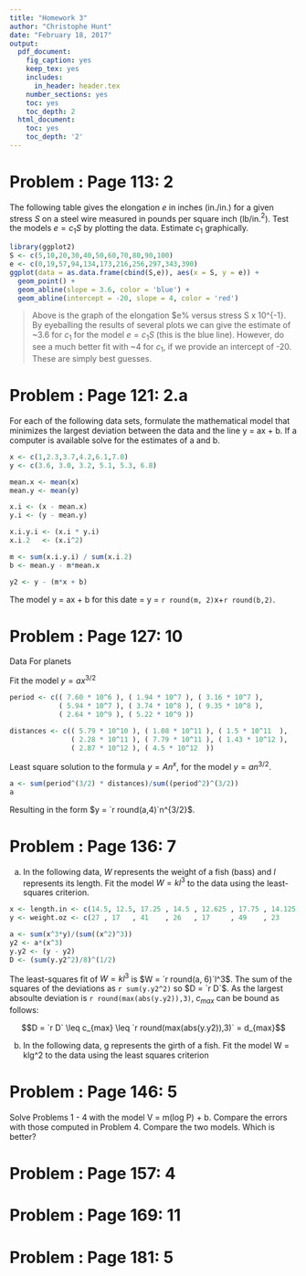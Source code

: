 ```yaml
---
title: "Homework 3"
author: "Christophe Hunt"
date: "February 18, 2017"
output:
  pdf_document:
    fig_caption: yes
    keep_tex: yes
    includes:
      in_header: header.tex
    number_sections: yes
    toc: yes
    toc_depth: 2
  html_document:
    toc: yes
    toc_depth: '2'
---
```


\newpage

# Problem : Page 113: 2

The following table gives the elongation $e$ in inches (in./in.) for a given stress $S$ on a steel wire measured in pounds per square inch (lb/in.$^2$). Test the models $e = c_1S$ by plotting the data. Estimate $c_1$ graphically.  

\begin{table}[!htbp]
\centering
\caption{}
\label{my-label}
\begin{tabular}{l|lllllllllll}
$S(x10^{-3})$ & 5 & 10 & 20 & 30 & 40  & 50  & 60  & 70  & 80  & 90  & 100 \\ \hline
$e(x10^5)$    & 0 & 19 & 57 & 94 & 134 & 173 & 216 & 256 & 297 & 343 & 390 
\end{tabular}
\end{table}


```r
library(ggplot2)
S <- c(5,10,20,30,40,50,60,70,80,90,100)
e <- c(0,19,57,94,134,173,216,256,297,343,390)
ggplot(data = as.data.frame(cbind(S,e)), aes(x = S, y = e)) + 
  geom_point() +
  geom_abline(slope = 3.6, color = 'blue') + 
  geom_abline(intercept = -20, slope = 4, color = 'red')
```

> Above is the graph of the elongation $e% versus stress S x 10^{-1}. By eyeballing the results of several plots we can give the estimate of ~3.6 for $c_1$ for the model $e = c_1S$ (this is the blue line). However, do see a much better fit with ~4 for $c_1$, if we provide an intercept of -20. These are simply best guesses. 


# Problem : Page 121: 2.a
For each of the following data sets, formulate the mathematical model that minimizes the largest deviation between the data and the line y = ax + b. If a computer is available solve for the estimates of a and b.

\begin{table}[!htbp]
\centering
\caption{}
\label{my-label}
\begin{tabular}{l|llllll}
x & 1   & 2.3 & 3.7 & 4.2 & 6.1 & 7.0 \\ \hline
y & 3.6 & 3.0 & 3.2 & 5.1 & 5.3 & 6.8  
\end{tabular}
\end{table}

```r
x <- c(1,2.3,3.7,4.2,6.1,7.0)
y <- c(3.6, 3.0, 3.2, 5.1, 5.3, 6.8)

mean.x <- mean(x)
mean.y <- mean(y)

x.i <- (x - mean.x)
y.i <- (y - mean.y)

x.i.y.i <- (x.i * y.i)
x.i.2   <- (x.i^2)

m <- sum(x.i.y.i) / sum(x.i.2)
b <- mean.y - m*mean.x

y2 <- y - (m*x + b)
```

The model y = ax + b for this date = y = `r round(m, 2)`x+`r round(b,2)`. 


# Problem : Page 127: 10

Data For planets

\begin{table}[!htbp]
\centering
\label{my-label}
\begin{tabular}{|l|l|l|}
\hline
Body    & Period (sec)                & Distance from sun (m)        \\ \hline
Mercury & 7.60 x 10\textasciicircum 6 & 5.79 x 10\textasciicircum 10 \\ \hline
Venus   & 1.94 x 10\textasciicircum 7 & 1.08 x 10\textasciicircum 11 \\ \hline
Earth   & 3.16 x 10\textasciicircum 7 & 1.5 x 10\textasciicircum 11  \\ \hline
Mars    & 5.94 x 10\textasciicircum 7 & 2.28 x 10\textasciicircum 11 \\ \hline
Jupiter & 3.74 x 10\textasciicircum 8 & 7.79 x 10\textasciicircum 11 \\ \hline
Saturn  & 9.35 x 10\textasciicircum 8 & 1.43 x 10\textasciicircum 12 \\ \hline
Uranus  & 2.64 x 10\textasciicircum 9 & 2.87 x 10\textasciicircum 12 \\ \hline
Neptune & 5.22 x 10\textasciicircum 9 & 4.5 x 10\textasciicircum 12  \\ \hline
\end{tabular}
\end{table}

Fit the model $y = ax^{3/2}$

```r
period <- c(( 7.60 * 10^6 ), ( 1.94 * 10^7 ), ( 3.16 * 10^7 ), 
            ( 5.94 * 10^7 ), ( 3.74 * 10^8 ), ( 9.35 * 10^8 ), 
            ( 2.64 * 10^9 ), ( 5.22 * 10^9 ))

distances <- c(( 5.79 * 10^10 ), ( 1.08 * 10^11 ), ( 1.5 * 10^11  ), 
               ( 2.28 * 10^11 ), ( 7.79 * 10^11 ), ( 1.43 * 10^12 ), 
               ( 2.87 * 10^12 ), ( 4.5 * 10^12  ))

```

Least square solution to the formula $y = An^x$, for the model $y = an^{3/2}$. 

```r
a <- sum(period^(3/2) * distances)/sum((period^2)^(3/2))
a
```


Resulting in the form $y = `r round(a,4)`n^{3/2}$. 

# Problem : Page 136: 7

a. In the following data, $W$ represents the weight of a fish (bass) and $l$ represents its length. Fit the model $W = kl^3$ to the data using the least-squares criterion. 

\begin{table}[!htbp]
\centering
\label{my-label}
\begin{tabular}{l|llllllll}
Length, l (in.) & 14.5 & 12.5 & 17.25 & 14.5 & 12.625 & 17.75 & 14.125 & 12.635 \\ \hline
Weight, W (oz)  & 27   & 17   & 41    & 26   & 17     & 49    & 23     & 16  
\end{tabular}
\end{table}


```r
x <- length.in <- c(14.5, 12.5, 17.25 , 14.5 , 12.625 , 17.75 , 14.125 , 12.625)
y <- weight.oz <- c(27 , 17   , 41    , 26   , 17     , 49    , 23     , 16 )

a <- sum(x^3*y)/(sum((x^2)^3))
y2 <- a*(x^3)
y.y2 <- (y - y2)
D <- (sum(y.y2^2)/8)^(1/2)
```

The least-squares fit of $W = kl^3$ is $W = `r round(a, 6)`l^3$. The sum of the squares of the deviations as `r sum(y.y2^2)` so $D = `r D`$. As the largest absoulte deviation is `r round(max(abs(y.y2)),3)`, $c_{max}$ can be bound as follows:

$$D = `r D` \leq c_{max} \leq `r round(max(abs(y.y2)),3)` = d_{max}$$

b. In the following data, g represents the girth of a fish. Fit the model W = klg^2 to the data using the least squares criterion

\begin{table}[!htbp]
\centering
\label{my-label}
\begin{tabular}{l|llllllll}
Length, l (in.) & 14.5 & 12.5 & 17.25 & 14.5 & 12.625 & 17.75 & 14.125 & 12.625 \\ \hline
Girthm g (in) & 9.75 & 8.375 & 11 & 9.75 & 8.5 & 12.5 & 9.0 & 8.5 \\ \hline
Weight, W (oz)  & 27   & 17   & 41    & 26   & 17     & 49    & 23     & 16  
\end{tabular}
\end{table}


# Problem : Page 146: 5

Solve Problems 1 - 4 with the model V = m(log P) + b. Compare the errors with those computed in Problem 4. Compare the two models. Which is better?


# Problem : Page 157: 4



# Problem : Page 169: 11


# Problem : Page 181: 5